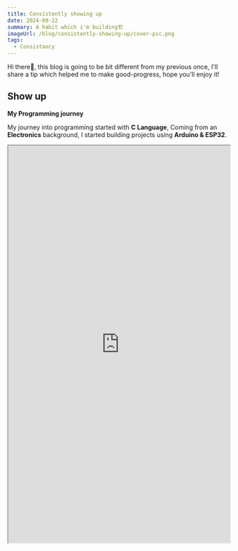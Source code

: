 ```yaml
---
title: Consistently showing up
date: 2024-09-22
summary: A habit which i'm building🏗️
imageUrl: /blog/consistently-showing-up/cover-pic.png
tags:
  - Consistancy
---
```


Hi there👋, this blog is going to be bit different from my previous once, I'll share a tip which helped me to make good-progress, hope you'll enjoy it!

<H2>Show up</H2>

**My Programming journey**

My journey into programming started with **C Language**, Coming from an **Electronics** background, I started building projects using **Arduino & ESP32**.

<iframe
  style={{ borderRadius: "0.5rem" }}
  src="https://www.linkedin.com/embed/feed/update/urn:li:share:6974243413844004864"
  height="900"
  width="504"
  title="Embedded post"
/>

While exploring the embedded systems, I got an internship at my college, which lead to beginning of my web development journey.

**Web Development**

I had interest in building a website from my father👨. I joined an internship learned HTML, CSS and build a website

![Avis tailors website](/blog/consistently-showing-up/avis-tailors.jpg)

> The first step is hard, but when we look back it'll be beautiful journey🌼

Later i took a course in Udemy about web-development by Angela, learned more stuff there

![Learning from udemy](/blog/consistently-showing-up/udemy-course.jpg)

In this process of learning i builded stuff🔥, which helped me to understand the things better way. Being **0.1% better every day** – over a year, that adds up to a **36.5% improvement**

> Consistency is key. Show up every day, and amazing things will happen🌞

<H2>Be grateful🙏</H2>

Whatever you've is a blessing✨, don't forget your blessings because of your situation, Cherish life

> Accepting Negativity = Positivity

<iframe
  style={{ height: "30rem", borderRadius: "0.5rem" }}
  loading="lazy"
  allowtransparency="true"
  src="https://www.instagram.com/reel/C_5BPvzNU3A/embed/captioned/?cr=1&v=14&wp=1080&rd=https%3A%2F%2Fcdpn.io&rp=%2Fcpe%2Fboomboom%2Findex.html%3Feditors%3D1010%26key%3Dindex.html-6f9d3c15-34d2-62b7-fd58-c9e92e8038b0#%7B%22ci%22%3A0%2C%22os%22%3A1332%2C%22ls%22%3A512%2C%22le%22%3A1322%7D"
/>

<H2>My Commitment: 1 Quality Post per Week</H2>

I'm making a habit of creating blog posts, I'll be sharing stuff related to these topics👇

- Web Development
- Tech
- Productivity Tools
- Personality Development

And that's it for this blog, thanks for making it till here, stay tuned peace✌️
